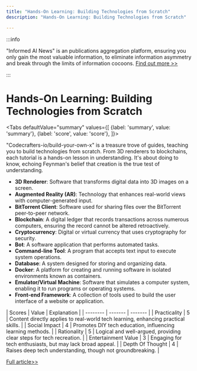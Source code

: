 ```yaml
---
title: "Hands-On Learning: Building Technologies from Scratch"
description: "Hands-On Learning: Building Technologies from Scratch"

---
```



:::info

"Informed AI News" is an publications aggregation platform, ensuring you only gain the most valuable information, to eliminate information asymmetry and break through the limits of information cocoons.  [Find out more >>](/)

:::

# Hands-On Learning: Building Technologies from Scratch


<Tabs
	defaultValue="summary"
	values={[
	{label: 'summary', value: 'summary'},
	{label: 'score', value: 'score'},
]}>
<TabItem value="summary">


"Codecrafters-io/build-your-own-x" is a treasure trove of guides, teaching you to build technologies from scratch. From 3D renderers to blockchains, each tutorial is a hands-on lesson in understanding. It's about doing to know, echoing Feynman's belief that creation is the true test of understanding.

- **3D Renderer**: Software that transforms digital data into 3D images on a screen.
- **Augmented Reality (AR)**: Technology that enhances real-world views with computer-generated input.
- **BitTorrent Client**: Software used for sharing files over the BitTorrent peer-to-peer network.
- **Blockchain**: A digital ledger that records transactions across numerous computers, ensuring the record cannot be altered retroactively.
- **Cryptocurrency**: Digital or virtual currency that uses cryptography for security.
- **Bot**: A software application that performs automated tasks.
- **Command-line Tool**: A program that accepts text input to execute system operations.
- **Database**: A system designed for storing and organizing data.
- **Docker**: A platform for creating and running software in isolated environments known as containers.
- **Emulator/Virtual Machine**: Software that simulates a computer system, enabling it to run programs or operating systems.
- **Front-end Framework**: A collection of tools used to build the user interface of a website or application.
</TabItem>
<TabItem value="score">
	| Scores     | Value   | Explanation |
	| -------- | ------- | ------- |
	| Practicality  | 5    | Content directly applies to real-world tech learning, enhancing practical skills.    |
	| Social Impact | 4     | Promotes DIY tech education, influencing learning methods.    |
	| Rationality    | 5    | Logical and well-argued, providing clear steps for tech recreation.    |
	| Entertainment Value    | 3    | Engaging for tech enthusiasts, but may lack broad appeal.    |
	| Depth Of Thought    | 4    | Raises deep tech understanding, though not groundbreaking.    |
</TabItem>
</Tabs>

[Full article>>](https://github.com/codecrafters-io/build-your-own-x)

